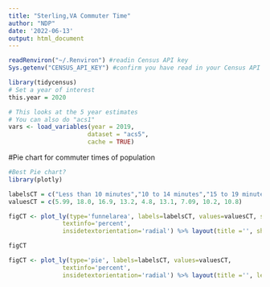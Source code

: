 ```yaml
---
title: "Sterling,VA Commuter Time"
author: "NDP"
date: '2022-06-13'
output: html_document
---
```


```r
readRenviron("~/.Renviron") #readin Census API key
Sys.getenv("CENSUS_API_KEY") #confirm you have read in your Census API key
```

```r
library(tidycensus)
# Set a year of interest
this.year = 2020

# This looks at the 5 year estimates
# You can also do "acs1"
vars <- load_variables(year = 2019,
                      dataset = "acs5",
                      cache = TRUE)
```

#Pie chart for commuter times of population

```r
#Best Pie chart?
library(plotly)

labelsCT = c("Less than 10 minutes","10 to 14 minutes","15 to 19 minutes","20 to 24 minutes", "25 to 29 minutes", "30 to 34 minutes", "35 to 44 minutes", "45 to 59 minutes", "60 or more minutes")
valuesCT = c(5.99, 18.0, 16.9, 13.2, 4.8, 13.1, 7.09, 10.2, 10.8)

figCT <- plot_ly(type='funnelarea', labels=labelsCT, values=valuesCT, sort = FALSE, direction = "",
               textinfo='percent',
               insidetextorientation='radial') %>% layout(title ='', showlegend=TRUE, legend=list(x=1, y=0.5))

figCT
```

```r
figCT <- plot_ly(type='pie', labels=labelsCT, values=valuesCT, 
               textinfo='percent',
               insidetextorientation='radial') %>% layout(title ='', legend=list(title=list(text='')))
```
